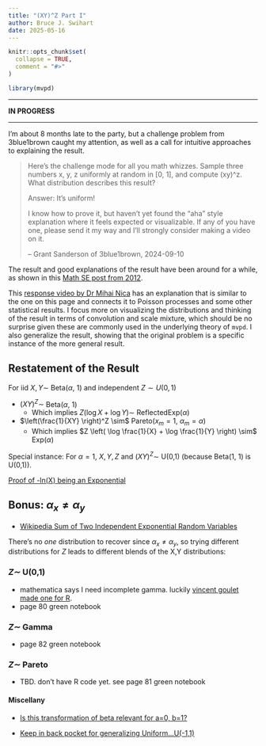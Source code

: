 ```yaml
---
title: "(XY)^Z Part I"
author: Bruce J. Swihart
date: 2025-05-16
---
```


```r
knitr::opts_chunk$set(
  collapse = TRUE,
  comment = "#>"
)
```

```r
library(mvpd)
```

___ 

**IN PROGRESS**

---

I'm about 8 months late to the party, but a challenge problem from 3blue1brown
caught my attention, as well as a call for intuitive approaches to explaining the result.

> Here's the challenge mode for all you math whizzes. Sample three numbers x, y, z uniformly at random in [0, 1], and compute (xy)^z. What distribution describes this result?
>
> Answer: It's uniform!
>
> I know how to prove it, but haven't yet found the "aha" style explanation where it feels expected or visualizable. If any of you have one, please send it my way and I'll strongly consider making a video on it.
>
> -- Grant Sanderson of 3blue1brown, 2024-09-10


The result and good explanations of the result have been around for a while, as shown in this [Math SE post from 2012](https://math.stackexchange.com/q/261783/180716).  

This [response video by 
Dr Mihai Nica](https://www.youtube.com/watch?v=qNXBwiAsvZM&t=277s) has an explanation that is similar to the one on this page and connects it to Poisson processes and some other statistical results.  I focus more on visualizing the distributions and thinking of the result in terms of convolution and scale mixture, which should be no surprise given these are commonly used in the underlying theory of `mvpd`.  I also generalize the result, showing that the original problem is a specific instance of the more general result.


## Restatement of the Result

For iid $X,Y \sim$ Beta($\alpha$, 1) and independent $Z \sim U(0,1)$

  * $(XY)^Z  \sim$ Beta($\alpha$, 1)
    * Which implies $Z \left( \log X + \log Y \right) \sim$ ReflectedExp($\alpha$)
  * $\left(\frac{1}{XY} \right)^Z  \sim$ Pareto($x_m=1$, $\alpha_m = \alpha$)
    * Which implies $Z \left( \log \frac{1}{X} + \log \frac{1}{Y} \right) \sim$ Exp($\alpha$)


Special instance: For $\alpha = 1$, $X,Y,Z$ and $(XY)^Z  \sim$ U(0,1) (because Beta(1, 1) is U(0,1)).

  [Proof of -ln(X) being an Exponential](https://math.stackexchange.com/a/3173387/180716)


## Bonus: $\alpha_x \neq \alpha_y$

  * [Wikipedia Sum of Two Independent Exponential Random Variables](https://en.wikipedia.org/wiki/Exponential_distribution#Sum_of_two_independent_exponential_random_variables)
  

There's no *one* distribution to recover since  $\alpha_x \neq \alpha_y$, so trying different distributions for $Z$ leads to different blends of  the X,Y distributions:

### $Z \sim$ U(0,1)

  * mathematica says I need incomplete gamma. luckily [vincent goulet made one for R](https://search.r-project.org/CRAN/refmans/expint/html/gammainc.html).
  * page 80 green notebook
  
### $Z \sim$ Gamma

  * page 82 green notebook
  
### $Z \sim$ Pareto  

  * TBD. don't have R code yet.  see page 81 green notebook
  
  
#### Miscellany

  * [Is this transformation of beta relevant for a=0, b=1?](https://math.stackexchange.com/a/4039033/180716)
  
  * [Keep in back pocket for generalizing Uniform...U(-1,1)](https://stats.stackexchange.com/a/461337/35034)

